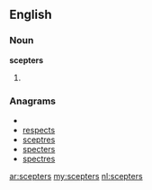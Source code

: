 ==English==
===Noun===
'''scepters'''
# {{plural of|[[scepter]]}}

===Anagrams===
* {{alphagram|ceeprsst}}
* [[respects#English|respects]]
* [[sceptres#English|sceptres]]
* [[specters#English|specters]]
* [[spectres#English|spectres]]

[[ar:scepters]]
[[my:scepters]]
[[nl:scepters]]